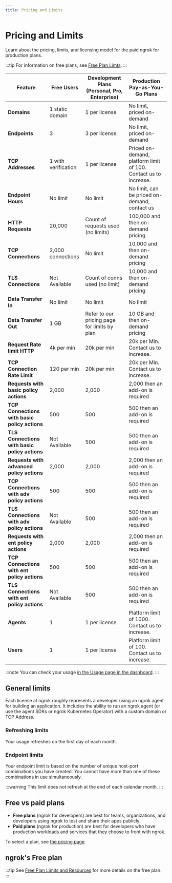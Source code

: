 ```yaml
---
title: Pricing and Limits
---
```



# Pricing and Limits

Learn about the pricing, limits, and licensing model for the paid ngrok for production plans.

:::tip
For information on free plans, see [Free Plan Limts](/pricing-limits/free-plan-limits/).
:::

| Feature                                       | Free Users          | Development Plans (Personal, Pro, Enterprise) | Production Pay-as-You-Go Plans                                   |
| --------------------------------------------- | ------------------- | --------------------------------------------- | ---------------------------------------------------------------- |
| **Domains**                                   | 1 static domain     | 1 per license                                 | No limit, priced on-demand                                       |
| **Endpoints**                                 | 3                   | 3 per license                                 | No limit, priced on-demand                                       |
| **TCP Addresses**                             | 1 with verification | 1 per license                                 | Priced on-demand, platform limit of 100. Contact us to increase. |
| **Endpoint Hours**                            | No limit            | No limit                                      | No limit, can be priced on-demand, contact us                    |
| **HTTP Requests**                             | 20,000              | Count of requests used (no limits)            | 100,000 and then on-demand pricing                               |
| **TCP Connections**                           | 2,000 connections   | No limit                                      | 10,000 and then on-demand pricing                                |
| **TLS Connections**                           | Not Available       | Count of conns used (no limit)                | 10,000 and then on-demand pricing                                |
| **Data Transfer In**                          | No limit            | No limit                                      | No limit                                                         |
| **Data Transfer Out**                         | 1 GB                | Refer to our pricing page for limits by plan  | 10 GB and then on-demand pricing                                 |
| **Request Rate limit HTTP**                   | 4k per min          | 20k per min                                   | 20k per Min. Contact us to increase.                             |
| **TCP Connection Rate Limit**                 | 120 per min         | 20k per min                                   | 20k per Min. Contact us to increase.                             |
| **Requests with basic policy actions**        | 2,000               | 2,000                                         | 2,000 then an add-on is required                                 |
| **TCP Connections with basic policy actions** | 500                 | 500                                           | 500 then an add-on is required                                   |
| **TLS Connections with basic policy actions** | Not Available       | 500                                           | 500 then an add-on is required                                   |
| **Requests with advanced policy actions**     | 2,000               | 2,000                                         | 2,000 then an add-on is required                                 |
| **TCP Connections with adv policy actions**   | 500                 | 500                                           | 500 then an add-on is required                                   |
| **TLS Connections with adv policy actions**   | Not Available       | 500                                           | 500 then an add-on is required                                   |
| **Requests with ent policy actions**          | 2,000               | 2,000                                         | 2,000 then an add-on is required                                 |
| **TCP Connections with ent policy actions**   | 500                 | 500                                           | 500 then an add-on is required                                   |
| **TLS Connections with ent policy actions**   | Not Available       | 500                                           | 500 then an add-on is required                                   |
| **Agents**                                    | 1                   | 1 per license                                 | Platform limit of 1000. Contact us to increase.                  |
| **Users**                                     | 1                   | 1 per license                                 | Platform limit of 100. Contact us to increase.                   |

:::note
You can check your usage [in the Usage page in the dashboard](https://dashboard.ngrok.com/usage).
:::

## General limits

Each license at ngrok roughly represents a developer using an ngrok agent for building an application. It includes the ability to run an ngrok agent (or use the agent SDKs or ngrok Kubernetes Operator) with a custom domain or TCP Address.

### Refreshing limits

Your usage refreshes on the first day of each month.

### Endpoint limits

Your endpoint limit is based on the number of unique host-port combinations you have created. You cannot have more than one of these combinations in use simultaneously.

:::warning
This limit does not refresh at the end of each calendar month.
:::

## Free vs paid plans

- **Free plans** (ngrok for developers) are best for teams, organizations, and developers using ngrok to test and share their apps publicly.
- **Paid plans** (ngrok for production) are best for developers who have production workloads and services that they choose to front with ngrok.

To select a plan, see [the pricing page](https://ngrok.com/pricing?ref=docs).

## ngrok's Free plan

:::tip
See [Free Plan Limits and Resources](/docs/pricing-limits/free-plan-limits) for more details on the free plan.
:::

<FreeResources />
